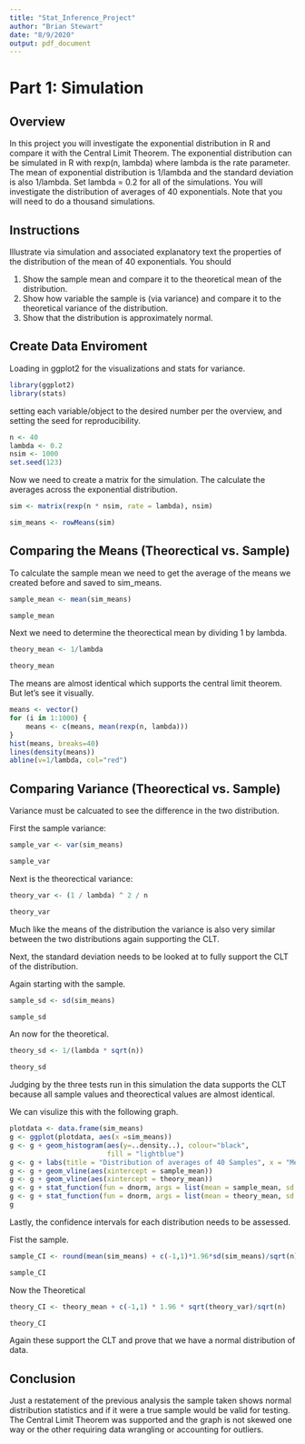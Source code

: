 ```yaml
---
title: "Stat_Inference_Project"
author: "Brian Stewart"
date: "8/9/2020"
output: pdf_document
---
```


# Part 1: Simulation 

## Overview

In this project you will investigate the exponential distribution in R and compare it with the Central Limit Theorem. The exponential distribution can be simulated in R with rexp(n, lambda) where lambda is the rate parameter. The mean of exponential distribution is 1/lambda and the standard deviation is also 1/lambda. Set lambda = 0.2 for all of the simulations. You will investigate the distribution of averages of 40 exponentials. Note that you will need to do a thousand simulations.  

## Instructions

Illustrate via simulation and associated explanatory text the properties of the distribution of the mean of 40 exponentials. You should

1. Show the sample mean and compare it to the theoretical mean of the distribution.
2. Show how variable the sample is (via variance) and compare it to the theoretical variance of the distribution.
3. Show that the distribution is approximately normal.  

## Create Data Enviroment

Loading in ggplot2 for the visualizations and stats for variance.  
```r
library(ggplot2)
library(stats)
```

setting each variable/object to the desired number per the overview, and setting the seed for reproducibility.  

```r
n <- 40
lambda <- 0.2
nsim <- 1000
set.seed(123)
```

Now we need to create a matrix for the simulation. The calculate the averages across the exponential distribution.   

```r
sim <- matrix(rexp(n * nsim, rate = lambda), nsim)

sim_means <- rowMeans(sim)
```


## Comparing the Means (Theorectical vs. Sample)

To calculate the sample mean we need to get the average of the means we created before and saved to sim_means.  

```r
sample_mean <- mean(sim_means)

sample_mean
```


Next we need to determine the theorectical mean by dividing 1 by lambda.  

```r
theory_mean <- 1/lambda

theory_mean
```

The means are almost identical which supports the central limit theorem. But let's see it visually.  

```r
means <- vector()
for (i in 1:1000) {
    means <- c(means, mean(rexp(n, lambda)))
}
hist(means, breaks=40)
lines(density(means))
abline(v=1/lambda, col="red")
```


## Comparing Variance (Theorectical vs. Sample)  

Variance must be calcuated to see the difference in the two distribution.  

First the sample variance:  

```r
sample_var <- var(sim_means)

sample_var
```


Next is the theorectical variance:  

```r
theory_var <- (1 / lambda) ^ 2 / n

theory_var
```

Much like the means of the distribution the variance is also very similar between the two distributions again supporting the CLT.  

Next, the standard deviation needs to be looked at to fully support the CLT of the distribution.  

Again starting with the sample.  

```r
sample_sd <- sd(sim_means)

sample_sd
```


An now for the theoretical.  

```r
theory_sd <- 1/(lambda * sqrt(n))

theory_sd
```

Judging by the three tests run in this simulation the data supports the CLT because all sample values and theorectical values are almost identical.  


We can visulize this with the following graph.  
```r
plotdata <- data.frame(sim_means)
g <- ggplot(plotdata, aes(x =sim_means))
g <- g + geom_histogram(aes(y=..density..), colour="black",
                        fill = "lightblue")
g <- g + labs(title = "Distribution of averages of 40 Samples", x = "Mean of 40 Samples", y = "Density")
g <- g + geom_vline(aes(xintercept = sample_mean))
g <- g + geom_vline(aes(xintercept = theory_mean))
g <- g + stat_function(fun = dnorm, args = list(mean = sample_mean, sd = sample_sd), color = "blue", size = 1.0)
g <- g + stat_function(fun = dnorm, args = list(mean = theory_mean, sd = theory_sd), colour = "red", size = 1.0)
g
```



Lastly, the confidence intervals for each distribution needs to be assessed.  

Fist the sample.  
```r
sample_CI <- round(mean(sim_means) + c(-1,1)*1.96*sd(sim_means)/sqrt(n),3)

sample_CI
```

Now the Theoretical
```r
theory_CI <- theory_mean + c(-1,1) * 1.96 * sqrt(theory_var)/sqrt(n)

theory_CI
```


Again these support the CLT and prove that we have a normal distribution of data.  

## Conclusion
Just a restatement of the previous analysis the sample taken shows normal distribution statistics and if it were a true sample would be valid for testing. The Central Limit Theorem was supported and the graph is not skewed one way or the other requiring data wrangling or accounting for outliers.
